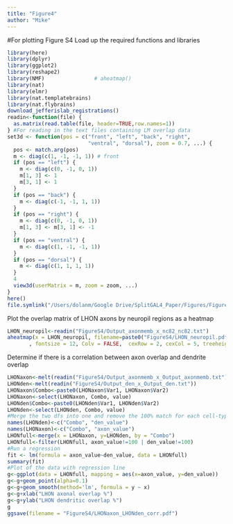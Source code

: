 ```yaml
---
title: "Figure4"
author: "Mike"
---
```

#For plotting Figure S4
Load up the required functions and libraries 
```r
library(here)
library(dplyr)
library(ggplot2)
library(reshape2)
library(NMF)                # aheatmap()
library(nat)
library(elmr)
library(nat.templatebrains)
library(nat.flybrains)
download_jefferislab_registrations()
readin<-function(file) {
  as.matrix(read.table(file, header=TRUE,row.names=1))
} #For reading in the text files containing LM overlap data 
set3d <- function(pos = c("front", "left", "back", "right",
                          "ventral", "dorsal"), zoom = 0.7, ...) {
  pos <- match.arg(pos)
  m <- diag(c(1, -1, -1, 1)) # front
  if (pos == "left") {
    m <- diag(c(0, -1, 0, 1))
    m[1, 3] <- 1
    m[3, 1] <- 1
  }
  if (pos == "back") {
    m <- diag(c(-1, -1, 1, 1))
  }
  if (pos == "right") {
    m <- diag(c(0, -1, 0, 1))
    m[1, 3] <- m[3, 1] <- -1
  }
  if (pos == "ventral") {
    m <- diag(c(1, -1, -1, 1))
  }
  if (pos == "dorsal") {
    m <- diag(c(1, 1, 1, 1))
  }
  4
  view3d(userMatrix = m, zoom = zoom, ...)
}
here()
file.symlink("/Users/dolanm/Google Drive/SplitGAL4_Paper/Figures/FigureS4", here())
```

Plot the overlap matrix of LHON axons by neuropil regions as a heatmap 
```r
LHON_neuropil<-readin("FigureS4/Output_axonmemb_x_nc82_nc82.txt")
aheatmap(x = LHON_neuropil, filename=paste0("FigureS4/LHON_neuropil.pdf")
       , fontsize = 12, Colv = FALSE,  cexRow = 2, cexCol = 5, treeheight = 10)
```
Determine if there is a correlation between axon overlap and dendrite overlap 
```r
LHONaxon<-melt(readin("FigureS4/Output_axonmemb_x_Output_axonmemb.txt"))
LHONden<-melt(readin("FigureS4/Output_den_x_Output_den.txt"))
LHONaxon$Combo<-paste0(LHONaxon$Var1, LHONaxon$Var2)
LHONaxon<-select(LHONaxon, Combo, value)
LHONden$Combo<-paste0(LHONden$Var1, LHONden$Var2)
LHONden<-select(LHONden, Combo, value)
#Merge the two dfs into one and remove the 100% match for each cell-type onto itself 
names(LHONden)<-c("Combo", "den_value")
names(LHONaxon)<-c("Combo", "axon_value")
LHONfull<-merge(x = LHONaxon, y=LHONden, by = "Combo")
LHONfull<-filter(LHONfull, axon_value!=100 | den_value!=100)
#Run a regression
fit <- lm(formula = axon_value~den_value, data = LHONfull)
summary(fit)
#Plot of the data with regression line 
g<-ggplot(data = LHONfull, mapping = aes(x=axon_value, y=den_value))
g<-g+geom_point(alpha=0.1)
g<-g+geom_smooth(method='lm', formula = y ~ x)
g<-g+xlab("LHON axonal overlap %")
g<-g+ylab("LHON dendritic overlap %")
g
ggsave(filename = "FigureS4/LHONaxon_LHONden_corr.pdf")

```
